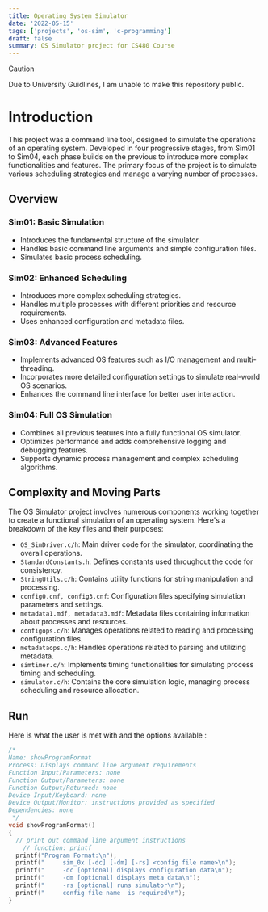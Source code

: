 ```yaml
---
title: Operating System Simulator
date: '2022-05-15'
tags: ['projects', 'os-sim', 'c-programming']
draft: false
summary: OS Simulator project for CS480 Course
---
```


> [!CAUTION]
> Due to University Guidlines, I am unable to make this repository public.

# Introduction

This project was a command line tool, designed to simulate the operations of an operating system. Developed in four progressive stages, from Sim01 to Sim04, each phase builds on the previous to introduce more complex functionalities and features. The primary focus of the project is to simulate various scheduling strategies and manage a varying number of processes.

## Overview

### Sim01: Basic Simulation

- Introduces the fundamental structure of the simulator.
- Handles basic command line arguments and simple configuration files.
- Simulates basic process scheduling.

### Sim02: Enhanced Scheduling

- Introduces more complex scheduling strategies.
- Handles multiple processes with different priorities and resource requirements.
- Uses enhanced configuration and metadata files.

### Sim03: Advanced Features

- Implements advanced OS features such as I/O management and multi-threading.
- Incorporates more detailed configuration settings to simulate real-world OS scenarios.
- Enhances the command line interface for better user interaction.

### Sim04: Full OS Simulation

- Combines all previous features into a fully functional OS simulator.
- Optimizes performance and adds comprehensive logging and debugging features.
- Supports dynamic process management and complex scheduling algorithms.

## Complexity and Moving Parts

The OS Simulator project involves numerous components working together to create a functional simulation of an operating system. Here's a breakdown of the key files and their purposes:

- `OS_SimDriver.c/h`: Main driver code for the simulator, coordinating the overall operations.
- `StandardConstants.h`: Defines constants used throughout the code for consistency.
- `StringUtils.c/h`: Contains utility functions for string manipulation and processing.
- `config0.cnf, config3.cnf`: Configuration files specifying simulation parameters and settings.
- `metadata1.mdf, metadata3.mdf`: Metadata files containing information about processes and resources.
- `configops.c/h`: Manages operations related to reading and processing configuration files.
- `metadataops.c/h`: Handles operations related to parsing and utilizing metadata.
- `simtimer.c/h`: Implements timing functionalities for simulating process timing and scheduling.
- `simulator.c/h`: Contains the core simulation logic, managing process scheduling and resource allocation.

## Run

Here is what the user is met with and the options available :

```c
/*
Name: showProgramFormat
Process: Displays command line argument requirements
Function Input/Parameters: none
Function Output/Parameters: none
Function Output/Returned: none
Device Input/Keyboard: none
Device Output/Monitor: instructions provided as specified
Dependencies: none
 */
void showProgramFormat()
{
  // print out command line argument instructions
    // function: printf
  printf("Program Format:\n");
  printf("     sim_0x [-dc] [-dm] [-rs] <config file name>\n");
  printf("     -dc [optional] displays configuration data\n");
  printf("     -dm [optional] displays meta data\n");
  printf("     -rs [optional] runs simulator\n");
  printf("     config file name  is required\n");
}
```

